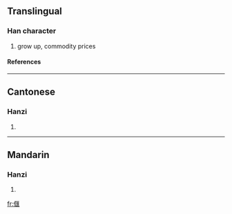 ==Translingual==
===Han character===
{{Han char|rad=人|as=13|sn=15|four=|canj=人尸水土 (OSEG)}}
# grow up, commodity prices
====References====
{{Han ref|kx=0118.120|hdz=10224.090|uh=3491|ud=13457}}

----
==Cantonese==
===Hanzi===
{{yue-hanzi|jyut=|y=hung2, kui2 wak6}}
# {{defn|Cantonese}}

----
==Mandarin==
===Hanzi===
{{cmn-hanzi|pin=[[hùi]] (hui4), [[kǔi]] (kui3)|wg=hui<sup>4</sup>, k'uei<sup>3</sup>}}
# {{defn|Mandarin}}

[[fr:㒑]]